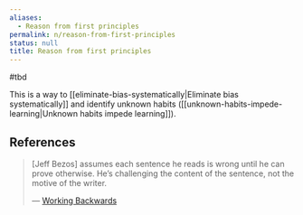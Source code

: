 ```yaml
---
aliases:
  - Reason from first principles
permalink: n/reason-from-first-principles
status: null
title: Reason from first principles
---
```

#tbd

This is a way to [[eliminate-bias-systematically|Eliminate bias systematically]] and identify unknown habits ([[unknown-habits-impede-learning|Unknown habits impede learning]]).

## References

> [Jeff Bezos] assumes each sentence he reads is wrong until he can prove otherwise. He’s challenging the content of the sentence, not the motive of the writer.
>
> — [Working Backwards](https://commoncog.com/blog/working-backwards/)
